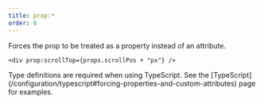 ```yaml
---
title: prop:*
order: 6
---
```


Forces the prop to be treated as a property instead of an attribute.

```tsx
<div prop:scrollTop={props.scrollPos + "px"} />
```

<Callout type="info" title="Strong-Typing Custom Properties">
	Type definitions are required when using TypeScript. See the
	[TypeScript](/configuration/typescript#forcing-properties-and-custom-attributes)
	page for examples.
</Callout>
